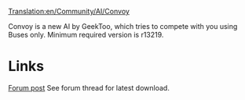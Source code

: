 [[Translation:en/Community/AI/Convoy]]
{{en/Development/Script/Navigation}}

Convoy is a new AI by GeekToo, which tries to compete with you using Buses only.
Minimum required version is r13219.

=Links=
[http://www.tt-forums.net/viewtopic.php?p=717104#p717104 Forum post]
See forum thread for latest download.